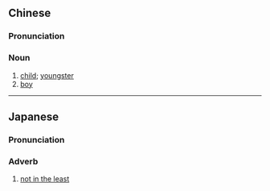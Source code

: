 {{also|毛头}}
==Chinese==
{{zh-forms|s=毛头}}

===Pronunciation===
{{zh-pron
|m=máotóu
|cat=n
}}

===Noun===
{{zh-noun}}

# [[child]]; [[youngster]]
# [[boy]]

----

==Japanese==
{{ja-kanjitab|もう|とう|yomi=on}}

===Pronunciation===
{{ja-pron|もうとう|y=on}}

===Adverb===
{{ja-pos|adverb|もうとう}}

# [[not in the least]]